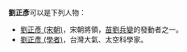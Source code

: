 '''劉正彥'''可以是下列人物：

*[[劉正彥_(宋朝)|劉正彥 (宋朝)]]，宋朝將領，[[苗劉兵變|苗劉兵變]]的發動者之一。
*[[劉正彥_(學者)|劉正彥 (學者)]]，台灣大氣、太空科學家。

{{disambig|Z正彦|Cat=三字刘姓人名消歧义}}